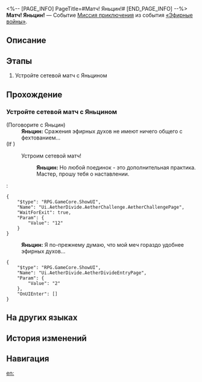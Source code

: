 <%-- [PAGE_INFO]
PageTitle=#Матч! Яньцин!#
[END_PAGE_INFO] --%>
{{Дополнить|Диалоги.}}
{{Миссия Инфобокс
|id              = 8014132
|Название        = 
|Изображение     = Миссия Матч! Яньцин!.png
|Тип             = Миссия приключения
|Событие         = «Эфирные войны»
|Глава           = 
|Условия         = 
* Завершена [[Миссия приключения]] «[[Матч! Наташа!]]»
* Завершена [[Миссия приключения]] «[[Матч! Клара!]]»
* Завершена [[Миссия приключения]] «[[Матч! Гепард!]]»
* Завершена [[Миссия приключения]] «[[Матч! Рысь!]]»
|Персонажи       = Первопроходец; Яньцин
|СтартЛокация    = [[Лофу Сяньчжоу]] — [[Возвышающее святилище]]
|Мир             = Лофу Сяньчжоу
|Предыдущая      = Матч! Рысь!
|Следующая       = 
|Награды         = 
}}
'''Матч! Яньцин!''' — Событие [[Миссия приключения]] из события [[«Эфирные войны»]].

==Описание==
{{Описание|<!--официальное описание из Перекрёстка судеб-->}}

==Этапы==
# Устройте сетевой матч с Яньцином

==Прохождение==
{{Дополнить}}
===Устройте сетевой матч с Яньцином===
{{Описание миссии|тип=Миссия приключения|локация=Возвышающее святилище|Основная игровая механика «Эфирных войн» - матчи. Бросьте вызов разным игрокам и покажите свою истинную силу!}}
{{Диалог Начало}}

;(Поговорите с Яньцин)
:'''Яньцин:''' Сражения эфирных духов не имеют ничего общего с фехтованием...
;(If )
:{{Диалог|undefined}} Устроим сетевой матч!
::'''Яньцин:''' Но любой поединок - это дополнительная практика. Мастер, прошу тебя о наставлении.
:<pre>{
	"$type": "RPG.GameCore.ShowUI",
	"Name": "Ui.AetherDivide.AetherChallenge.AetherChallengePage",
	"WaitForExit": true,
	"Param": {
		"Value": "12"
	}
}</pre>
:'''Яньцин:''' Я по-прежнему думаю, что мой меч гораздо удобнее эфирных духов...
<pre>{
	"$type": "RPG.GameCore.ShowUI",
	"Name": "Ui.AetherDivide.AetherDivideEntryPage",
	"Param": {
		"Value": "2"
	},
	"OnUIEnter": []
}</pre>
{{Диалог Конец}}

==На других языках==
{{На других языках
|en   = Hyperlink Match, Yanqing!
|zhs  = 超链接对决！彦卿
|zht  = 超連結對決！彥卿
|ja   = ハイパーリンクバトル！彦卿
|ko   = 하이퍼링크 대결! 연경
|es   = Enfrentamiento de hipervínculos: Yanqing
|fr   = Combat hyperlink&nbsp;: Yanqing&nbsp;!
|ru   = Матч! Яньцин!
|th   = ประลองไฮเปอร์ลิงก์กับ Yanqing!
|vi   = Quyết Đấu Siêu Liên Kết! Yanqing
|de   = Hyperlinkmatch, Yanqing!
|id   = Duel Hyperlink, Yanqing!
|pt   = Batalha de Hyperlink, Yanqing!
}}

==История изменений==
{{История изменений|3.5}}

==Навигация==
{{Миссия приключения Навбокс|Глава }}

[[en:]]
